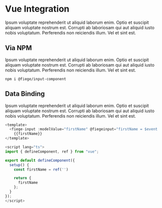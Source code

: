
<Meta title="FrameWorks/Vue Integration" />

# Vue Integration

Ipsum voluptate reprehenderit ut aliquid laborum enim. Optio et suscipit aliquam voluptate nostrum est. Corrupti ab laboriosam qui aut aliquid iusto nobis voluptatum. Perferendis non reiciendis illum. Vel et sint est.

## **Via NPM**

Ipsum voluptate reprehenderit ut aliquid laborum enim. Optio et suscipit aliquam voluptate nostrum est. Corrupti ab laboriosam qui aut aliquid iusto nobis voluptatum. Perferendis non reiciendis illum. Vel et sint est.

```
npm i @fiege/input-component
```

## **Data Binding**

Ipsum voluptate reprehenderit ut aliquid laborum enim. Optio et suscipit aliquam voluptate nostrum est. Corrupti ab laboriosam qui aut aliquid iusto nobis voluptatum. Perferendis non reiciendis illum. Vel et sint est.


```ts
<template>
  <fiege-input :modelValue="firstName" @fiegeinput="firstName = $event.target.value"></fiege-input>
    {{firstName}}
</template>

<script lang="ts">
import { defineComponent, ref } from "vue";

export default defineComponent({
  setup() {
    const firstName = ref('')

    return {
      firstName
    };
  }
});
</script>
```